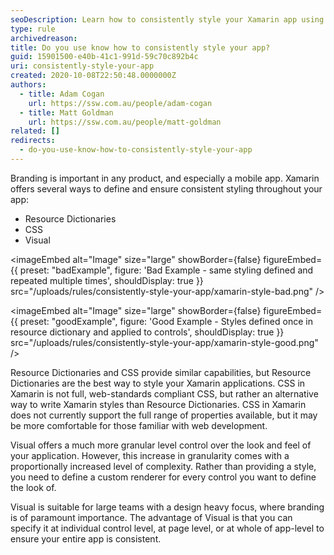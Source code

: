 ```yaml
---
seoDescription: Learn how to consistently style your Xamarin app using Resource Dictionaries, CSS, or Visual for a cohesive branding experience.
type: rule
archivedreason:
title: Do you use know how to consistently style your app?
guid: 15901500-e40b-41c1-991d-59c70c892b4c
uri: consistently-style-your-app
created: 2020-10-08T22:50:48.0000000Z
authors:
  - title: Adam Cogan
    url: https://ssw.com.au/people/adam-cogan
  - title: Matt Goldman
    url: https://ssw.com.au/people/matt-goldman
related: []
redirects:
  - do-you-use-know-how-to-consistently-style-your-app
---
```


Branding is important in any product, and especially a mobile app. Xamarin offers several ways to define and ensure consistent styling throughout your app:
- Resource Dictionaries
- CSS
- Visual

<imageEmbed
  alt="Image"
  size="large"
  showBorder={false}
  figureEmbed={{
    preset: "badExample",
    figure: 'Bad Example - same styling defined and repeated multiple times',
    shouldDisplay: true
  }}
  src="/uploads/rules/consistently-style-your-app/xamarin-style-bad.png"
/>

<imageEmbed
  alt="Image"
  size="large"
  showBorder={false}
  figureEmbed={{
    preset: "goodExample",
    figure: 'Good Example - Styles defined once in resource dictionary and applied to controls',
    shouldDisplay: true
  }}
  src="/uploads/rules/consistently-style-your-app/xamarin-style-good.png"
/>

Resource Dictionaries and CSS provide similar capabilities, but Resource Dictionaries are the best way to style your Xamarin applications. CSS in Xamarin is not full, web-standards compliant CSS, but rather an alternative way to write Xamarin styles than Resource Dictionaries. CSS in Xamarin does not currently support the full range of properties available, but it may be more comfortable for those familiar with web development.

Visual offers a much more granular level control over the look and feel of your application. However, this increase in granularity comes with a proportionally increased level of complexity. Rather than providing a style, you need to define a custom renderer for every control you want to define the look of.

Visual is suitable for large teams with a design heavy focus, where branding is of paramount importance. The advantage of Visual is that you can specify it at individual control level, at page level, or at whole of app-level to ensure your entire app is consistent.
